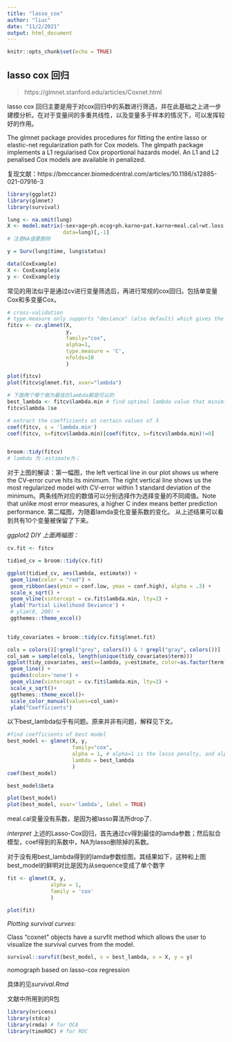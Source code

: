 ```yaml
---
title: "lasso_cox"
author: "liuc"
date: "11/2/2021"
output: html_document
---
```


```r
knitr::opts_chunk$set(echo = TRUE)
```

## lasso cox 回归

> https://glmnet.stanford.edu/articles/Coxnet.html


lasso cox 回归主要是用于对cox回归中的系数进行筛选，并在此基础之上进一步建模分析。在对于变量间的多重共线性，以及变量多于样本的情况下，可以发挥较好的作用。

The glmnet package provides procedures for fitting the entire lasso or elastic-net regularization path for Cox models. The glmpath package implements a L1 regularised Cox proportional hazards model. An L1 and L2 penalised Cox models are available in penalized.

复现文献：https://bmccancer.biomedcentral.com/articles/10.1186/s12885-021-07916-3


```r
library(ggplot2)
library(glmnet)
library(survival)
```

```r

lung <- na.omit(lung)
X <- model.matrix(~sex+age+ph.ecog+ph.karno+pat.karno+meal.cal+wt.loss,
                  data=lung)[,-1]
# 注意NA值要删除

y = Surv(lung$time, lung$status)

data(CoxExample)
X <- CoxExample$x
y <- CoxExample$y
```


常见的用法似乎是通过cv进行变量筛选后，再进行常规的cox回归。包括单变量Cox和多变量Cox。
```r
# cross-validation
# type.measure only supports "deviance" (also default) which gives the partial-likelihood, and "C", which gives the Harrell C index. 
fitcv <- cv.glmnet(X,
                   y,
                   family="cox", 
                   alpha=1,
                   type.measure = 'C',
                   nfolds=10
                   )

plot(fitcv)
plot(fitcv$glmnet.fit, xvar="lambda")

# 下面两个哪个做为最佳的lambda都是可以的
best_lambda <- fitcv$lambda.min # find optimal lambda value that minimizes test MSE,或者此处的c-index
fitcv$lambda.1se

# extract the coefficients at certain values of λ
coef(fitcv, s = 'lambda.min')
coef(fitcv, s=fitcv$lambda.min)[coef(fitcv, s=fitcv$lambda.min)!=0]


broom::tidy(fitcv)
# lambda 为；estimate为；
```

对于上图的解读：第一幅图，the left vertical line in our plot shows us where the CV-error curve hits its minimum.
The right vertical line shows us the most regularized model with CV-error within 1 standard deviation of the
minimum。两条线所对应的数值可以分别选择作为选择变量的不同阈值。Note that unlike most error measures, a higher C index means better prediction performance.
第二幅图，为随着lamda变化变量系数的变化。
从上述结果可以看到共有10个变量被保留了下来。



*ggplot2 DIY 上面两幅图：*
```r
cv.fit <- fitcv

tidied_cv = broom::tidy(cv.fit)

ggplot(tidied_cv, aes(lambda, estimate)) +
 geom_line(color = "red") +
 geom_ribbon(aes(ymin = conf.low, ymax = conf.high), alpha = .3) +
 scale_x_sqrt() +
 geom_vline(xintercept = cv.fit$lambda.min, lty=2) +
 ylab('Partial Likelihood Deviance') +
 # ylim(0, 200) +
 ggthemes::theme_excel()
 

tidy_covariates = broom::tidy(cv.fit$glmnet.fit)

cols = colors()[!grepl("grey", colors()) & ! grepl("gray", colors())]
col_sam = sample(cols, length(unique(tidy_covariates$term)))
ggplot(tidy_covariates, aes(x=lambda, y=estimate, color=as.factor(term)))+
 geom_line() +
 guides(color='none') +
 geom_vline(xintercept = cv.fit$lambda.min, lty=2) +
 scale_x_sqrt()+
 ggthemes::theme_excel()+
 scale_color_manual(values=col_sam)+
 ylab("Coefficients")
```


以下best_lambda似乎有问题。原来并非有问题，解释见下文。
```r
#find coefficients of best model
best_model <- glmnet(X, y, 
                     family="cox", 
                     alpha = 1, # alpha=1 is the lasso penalty, and alpha=0 the ridge penalty
                     lambda = best_lambda
                     )
coef(best_model)

best_model$beta

plot(best_model)
plot(best_model, xvar='lambda', label = TRUE)
```

meal.cal变量没有系数，是因为被lasso算法所drop了.

*interpret* 上述的Lasso-Cox回归，首先通过cv得到最佳的lamda参数；然后拟合模型，coef得到的系数中，NA为lasso删除掉的系数。



对于没有用best_lambda得到的lamda参数绘图，其结果如下，这种和上图best_model的鲜明对比是因为从sequence变成了单个数字
```r
fit <- glmnet(X, y,
              alpha = 1,
              family = 'cox'
              )

plot(fit)
```

*Plotting survival curves: *

Class "coxnet" objects have a survfit method which allows the user to visualize the survival curves from the model.

```r
survival::survfit(best_model, s = best_lambda, x = X, y = y)
```


nomograph based on lasso-cox regression

具体的见*survival.Rmd*

文献中所用到的R包
```r
library(nricens)
library(stdca)
library(rmda) # for DCA
library(timeROC) # for ROC
```


```r

```

